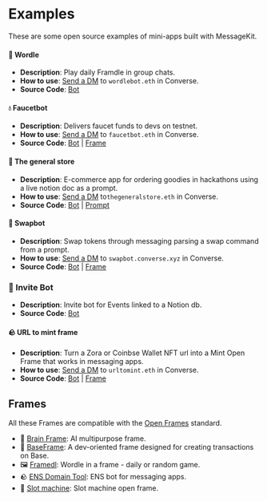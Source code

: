 # Examples

These are some open source examples of mini-apps built with MessageKit.

#### 📅 Wordle

- **Description**: Play daily Framdle in group chats.
- **How to use**: [Send a DM](https://converse.xyz/dm/wordlebot.eth) to `wordlebot.eth` in Converse.
- **Source Code**: [Bot](https://github.com/ephemerahq/wordle-bot)

#### 💧 Faucetbot

- **Description**: Delivers faucet funds to devs on testnet.
- **How to use**: [Send a DM](https://converse.xyz/dm/faucetbot.eth) to `faucetbot.eth` in Converse.
- **Source Code**: [Bot](https://github.com/fabriguespe/faucet-bot) | [Frame](https://github.com/fabriguespe/tx-receipt-frame)

#### 🛒 The general store

- **Description**: E-commerce app for ordering goodies in hackathons using a live notion doc as a prompt.
- **How to use**: [Send a DM](https://converse.xyz/dm/thegeneralstore.eth) to`thegeneralstore.eth` in Converse.
- **Source Code**: [Bot](https://github.com/fabriguespe/thegeneralstore-bot) | [Prompt](https://ephemerahq.notion.site/General-Store-Prompt-11830823ce9280699fdef0655dce7315?pvs=4)

#### 💱 Swapbot

- **Description**: Swap tokens through messaging parsing a swap command from a prompt.
- **How to use**: [Send a DM](https://converse.xyz/dm/swapbot.converse.xyz) to `swapbot.converse.xyz` in Converse.
- **Source Code**: [Bot](https://github.com/fabriguespe/swap-bot) | [Frame](https://github.com/fabriguespe/tx-receipt-frame)

### 🎫 Invite Bot

- **Description**: Invite bot for Events linked to a Notion db.
- **Source Code**: [Bot](https://github.com/fabriguespe/invite-bot)

#### 🪨 URL to mint frame

- **Description**: Turn a Zora or Coinbse Wallet NFT url into a Mint Open Frame that works in messaging apps.
- **How to use**: [Send a DM](https://converse.xyz/dm/urltomint.eth) to `urltomint.eth` in Converse.
- **Source Code**: [Bot](https://github.com/fabriguespe/url-to-cb-mint) | [Frame](https://github.com/builders-garden/xmtp-coinbase-mint-frame)

## Frames

All these Frames are compatible with the [Open Frames](https://www.openframes.xyz/) standard.

- 🧠 [Brain Frame](https://frame.brianknows.org/): AI multipurpose frame.
- 💸 [BaseFrame](./directory/baseframe.mdx): A dev-oriented frame designed for creating transactions on Base.
- 🖼️ [Framedl](https://framedl.xyz/): Wordle in a frame - daily or random game.
- 🪨 [ENS Domain Tool](https://ens.steer.fun/): ENS bot for messaging apps.
- 🎰 [Slot machine](https://slot-machine-frame.vercel.app/): Slot machine open frame.
